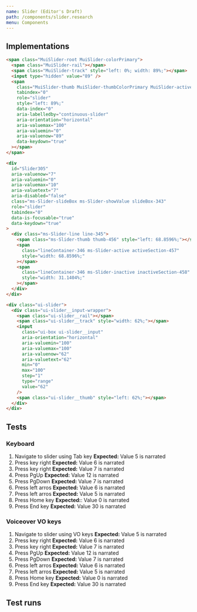 ```yaml
---
name: Slider (Editor's Draft)
path: /components/slider.research
menu: Components
---
```



## Implementations

<Implementation name="Material UI" src="materialui-slider" />

```html
<span class="MuiSlider-root MuiSlider-colorPrimary">
  <span class="MuiSlider-rail"></span>
  <span class="MuiSlider-track" style="left: 0%; width: 89%;"></span>
  <input type="hidden" value="89" />
  <span
    class="MuiSlider-thumb MuiSlider-thumbColorPrimary MuiSlider-active"
    tabindex="0"
    role="slider"
    style="left: 89%;"
    data-index="0"
    aria-labelledby="continuous-slider"
    aria-orientation="horizontal"
    aria-valuemax="100"
    aria-valuemin="0"
    aria-valuenow="89"
    data-keydown="true"
  ></span>
</span>
```

<Implementation name="Fluent UI React" src="fluent-ui-react-slider" />

```html
<div
  id="Slider305"
  aria-valuenow="7"
  aria-valuemin="0"
  aria-valuemax="10"
  aria-valuetext="7"
  aria-disabled="false"
  class="ms-Slider-slideBox ms-Slider-showValue slideBox-343"
  role="slider"
  tabindex="0"
  data-is-focusable="true"
  data-keydown="true"
>
  <div class="ms-Slider-line line-345">
    <span class="ms-Slider-thumb thumb-456" style="left: 68.8596%;"></span>
    <span
      class="lineContainer-346 ms-Slider-active activeSection-457"
      style="width: 68.8596%;"
    ></span>
    <span
      class="lineContainer-346 ms-Slider-inactive inactiveSection-458"
      style="width: 31.1404%;"
    ></span>
  </div>
</div>
```

<!-- https://codesandbox.io/s/fluent-ui-example-6k67q?file=/example.js -->

<Implementation
  name="Fluent UI React Northstar"
  src="https://codesandbox.io/embed/fluent-ui-example-6k67q?fontsize=14&hidenavigation=1&theme=dark&view=preview"
/>

```html
<div class="ui-slider">
  <div class="ui-slider__input-wrapper">
    <span class="ui-slider__rail"></span>
    <span class="ui-slider__track" style="width: 62%;"></span>
    <input
      class="ui-box ui-slider__input"
      aria-orientation="horizontal"
      aria-valuemin="100"
      aria-valuemax="100"
      aria-valuenow="62"
      aria-valuetext="62"
      min="0"
      max="100"
      step="1"
      type="range"
      value="62"
    />
    <span class="ui-slider__thumb" style="left: 62%;"></span>
  </div>
</div>
```

## Tests

### Keyboard

1. Navigate to slider using Tab key
   **Expected:** Value 5 is narrated
2. Press key right
   **Expected:** Value 6 is narrated
3. Press key right
   **Expected:** Value 7 is narrated
4. Press PgUp
   **Expected:** Value 12 is narrated
5. Press PgDown
   **Expected:** Value 7 is narrated
6. Press left arros
   **Expected:** Value 6 is narrated
7. Press left arros
   **Expected:** Value 5 is narrated
8. Press Home key
   **Expected:**: Value 0 is narrated
9. Press End key
   **Expected:** Value 30 is narrated

### Voiceover VO keys

1. Navigate to slider using VO keys
   **Expected:** Value 5 is narrated
2. Press key right
   **Expected:** Value 6 is narrated
3. Press key right
   **Expected:** Value 7 is narrated
4. Press PgUp
   **Expected:** Value 12 is narrated
5. Press PgDown
   **Expected:** Value 7 is narrated
6. Press left arros
   **Expected:** Value 6 is narrated
7. Press left arros
   **Expected:** Value 5 is narrated
8. Press Home key
   **Expected:** Value 0 is narrated
9. Press End key
   **Expected:** Value 30 is narrated

## Test runs
